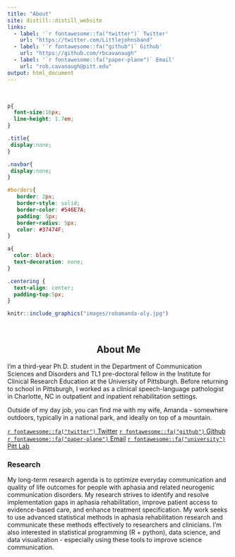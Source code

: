 ```yaml
---
title: "About"
site: distill::distill_website
links:
  - label: '`r fontawesome::fa("twitter")` Twitter'
    url: "https://twitter.com/Littlejohnsband"
  - label: '`r fontawesome::fa("github")` Github'
    url: "https://github.com/rbcavanaugh"
  - label: '`r fontawesome::fa("paper-plane")` Email'
    url: "rob.cavanaugh@pitt.edu"
output: html_document
---
```


<br/>

```css

p{
  font-size:16px;
  line-height: 1.7em;
}

.title{
 display:none;
}

.navbar{
 display:none;
}

#borders{
   border: 2px; 
   border-style: solid;
   border-color: #546E7A;
   padding: 5px;
   border-radius: 5px;
   color: #37474F;
}

a{
  color: black;
  text-decoration: none;
}

.centering {
  text-align: center;
  padding-top:5px;
}
```


```r
knitr::include_graphics("images/robamanda-oly.jpg")
```

<br>

<center>

## About Me

</center>

I'm a third-year Ph.D. student in the Department of Communication Sciences and Disorders and TL1 pre-doctoral fellow in the Institute for Clinical Research Education at the University of Pittsburgh. Before returning to school in Pittsburgh, I worked as a clinical speech-language pathologist in Charlotte, NC in outpatient and inpatient rehabilitation settings.

Outside of my day job, you can find me with my wife, Amanda - somewhere outdoors, typically in a national park, and ideally on top of a mountain.

<div class = "centering">

[`r fontawesome::fa("twitter")` Twitter](https://twitter.com/Littlejohnsband){#borders} 
[`r fontawesome::fa("github")` Github](https://github.com/rbcavanaugh){#borders} 
[`r fontawesome::fa("paper-plane")` Email](rob.cavanaugh@pitt.edu){#borders}
[`r fontawesome::fa("university")` Pitt Lab](https://lrcl.pitt.edu){#borders}

</div>

<div style="clear:both;"></div>

### Research

My long-term research agenda is to optimize everyday communication and quality of life outcomes for people with aphasia and related neurogenic communication disorders. My research strives to identify and resolve implementation gaps in aphasia rehabilitation, improve patient access to evidence-based care, and enhance treatment specification. My work seeks to use advanced statistical methods in aphasia rehabilitation research and communicate these methods effectively to researchers and clinicians. I'm also interested in statistical programming (R + python), data science, and data visualization - especially using these tools to improve science communication.

